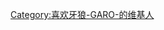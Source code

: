 {{Userbox
  |border-c = black
  |border-s = 2
  |id-c     = LightGrey
  |id-s     = 12
  |id-fc    = Chocolate
  |info-c   = FireBrick
  |info-s   = 10
  |info-fc  = Turquoise
  |id       = {{lang|ja|牙狼<br />GARO}}
  |info     = '''这个用户喜欢山刀翼和他变身的[[牙狼GARO|<font color=Turquoise>白夜骑士打无</font>]]。'''
}}

[[Category:喜欢牙狼-GARO-的维基人]]